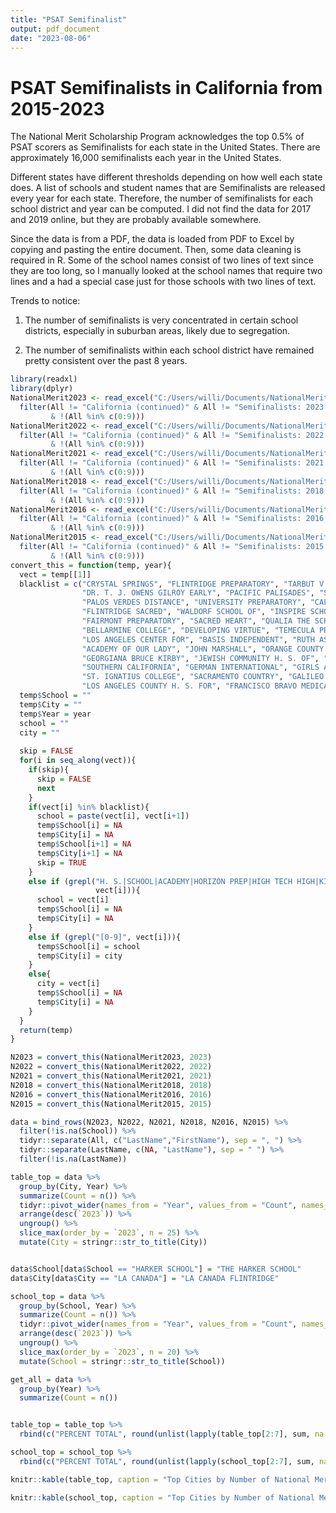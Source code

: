 ```yaml
---
title: "PSAT Semifinalist"
output: pdf_document
date: "2023-08-06"
---
```


# PSAT Semifinalists in California from 2015-2023

The National Merit Scholarship Program acknowledges the top 0.5% of PSAT scorers as Semifinalists for each state in the United States. There are approximately 16,000 semifinalists each year in the United States.

Different states have different thresholds depending on how well each state does. A list of schools and student names that are Semifinalists are released every year for each state. Therefore, the number of semifinalists for each school district and year can be computed. I did not find the data for 2017 and 2019 online, but they are probably available somewhere.

Since the data is from a PDF, the data is loaded from PDF to Excel by copying and pasting the entire document. Then, some data cleaning is required in R. Some of the school names consist of two lines of text since they are too long, so I manually looked at the school names that require two lines and a had a special case just for those schools with two lines of text.

Trends to notice:

1) The number of semifinalists is very concentrated in certain school districts, especially in suburban areas, likely due to segregation.

2) The number of semifinalists within each school district have remained pretty consistent over the past 8 years.

```r
library(readxl)
library(dplyr)
NationalMerit2023 <- read_excel("C:/Users/willi/Documents/NationalMerit2023.xlsx", col_names = "All") %>%
  filter(All != "California (continued)" & All != "Semifinalists: 2023 National Merit Scholarship Program"
         & !(All %in% c(0:9)))
NationalMerit2022 <- read_excel("C:/Users/willi/Documents/NationalMerit2022.xlsx", col_names = "All") %>%
  filter(All != "California (continued)" & All != "Semifinalists: 2022 National Merit Scholarship Program"
         & !(All %in% c(0:9)))
NationalMerit2021 <- read_excel("C:/Users/willi/Documents/NationalMerit2021.xlsx", col_names = "All") %>%
  filter(All != "California (continued)" & All != "Semifinalists: 2021 National Merit Scholarship Program"
         & !(All %in% c(0:9)))
NationalMerit2018 <- read_excel("C:/Users/willi/Documents/NationalMerit2018.xlsx", col_names = "All") %>%
  filter(All != "California (continued)" & All != "Semifinalists: 2018 National Merit Scholarship Program"
         & !(All %in% c(0:9)))
NationalMerit2016 <- read_excel("C:/Users/willi/Documents/NationalMerit2016.xlsx", col_names = "All") %>%
  filter(All != "California (continued)" & All != "Semifinalists: 2016 National Merit Scholarship Program"
         & !(All %in% c(0:9)))
NationalMerit2015 <- read_excel("C:/Users/willi/Documents/NationalMerit2015.xlsx", col_names = "All") %>%
  filter(All != "California (continued)" & All != "Semifinalists: 2015 National Merit Scholarship Program"
         & !(All %in% c(0:9)))
convert_this = function(temp, year){
  vect = temp[[1]]
  blacklist = c("CRYSTAL SPRINGS", "FLINTRIDGE PREPARATORY", "TARBUT V'TORAH COMMUNITY",
                "DR. T. J. OWENS GILROY EARLY", "PACIFIC PALISADES", "SANTA MARGARITA",
                "PALOS VERDES DISTANCE", "UNIVERSITY PREPARATORY", "CALIFORNIA ACADEMY OF", 
                "FLINTRIDGE SACRED", "WALDORF SCHOOL OF", "INSPIRE SCHOOL OF ARTS",
                "FAIRMONT PREPARATORY", "SACRED HEART", "QUALIA THE SCHOOL FOR",
                "BELLARMINE COLLEGE", "DEVELOPING VIRTUE", "TEMECULA PREPARATORY",
                "LOS ANGELES CENTER FOR", "BASIS INDEPENDENT", "RUTH ASAWA SCHOOL OF",
                "ACADEMY OF OUR LADY", "JOHN MARSHALL", "ORANGE COUNTY SCHOOL OF",
                "GEORGIANA BRUCE KIRBY", "JEWISH COMMUNITY H. S. OF", "SAN DIEGO H. S. OF",
                "SOUTHERN CALIFORNIA", "GERMAN INTERNATIONAL", "GIRLS ACADEMIC",
                "ST. IGNATIUS COLLEGE", "SACRAMENTO COUNTRY", "GALILEO ACADEMY OF SCIENCE",
                "LOS ANGELES COUNTY H. S. FOR", "FRANCISCO BRAVO MEDICAL", "CIRCLE OF INDEPENDENT")
  temp$School = ""
  temp$City = ""
  temp$Year = year
  school = ""
  city = ""
  
  skip = FALSE
  for(i in seq_along(vect)){
    if(skip){
      skip = FALSE
      next
    }
    if(vect[i] %in% blacklist){
      school = paste(vect[i], vect[i+1])
      temp$School[i] = NA
      temp$City[i] = NA
      temp$School[i+1] = NA
      temp$City[i+1] = NA
      skip = TRUE
    }
    else if (grepl("H. S.|SCHOOL|ACADEMY|HORIZON PREP|HIGH TECH HIGH|KIPP SAN JOSE COLLEGIATE|FOSHAY LEARNING CENTER|CAMPBELL HALL", 
                   vect[i])){
      school = vect[i]
      temp$School[i] = NA
      temp$City[i] = NA
    }
    else if (grepl("[0-9]", vect[i])){
      temp$School[i] = school
      temp$City[i] = city
    }
    else{
      city = vect[i]
      temp$School[i] = NA
      temp$City[i] = NA
    }
  }
  return(temp)
}

N2023 = convert_this(NationalMerit2023, 2023)
N2022 = convert_this(NationalMerit2022, 2022)
N2021 = convert_this(NationalMerit2021, 2021)
N2018 = convert_this(NationalMerit2018, 2018)
N2016 = convert_this(NationalMerit2016, 2016)
N2015 = convert_this(NationalMerit2015, 2015)

data = bind_rows(N2023, N2022, N2021, N2018, N2016, N2015) %>%
  filter(!is.na(School)) %>%
  tidyr::separate(All, c("LastName","FirstName"), sep = ", ") %>%
  tidyr::separate(LastName, c(NA, "LastName"), sep = " ") %>%
  filter(!is.na(LastName))
```


```r

table_top = data %>%
  group_by(City, Year) %>%
  summarize(Count = n()) %>%
  tidyr::pivot_wider(names_from = "Year", values_from = "Count", names_sort = TRUE) %>%
  arrange(desc(`2023`)) %>%
  ungroup() %>%
  slice_max(order_by = `2023`, n = 25) %>%
  mutate(City = stringr::str_to_title(City))


data$School[data$School == "HARKER SCHOOL"] = "THE HARKER SCHOOL"
data$City[data$City == "LA CANADA"] = "LA CANADA FLINTRIDGE"

school_top = data %>%
  group_by(School, Year) %>%
  summarize(Count = n()) %>%
  tidyr::pivot_wider(names_from = "Year", values_from = "Count", names_sort = TRUE) %>%
  arrange(desc(`2023`)) %>%
  ungroup() %>%
  slice_max(order_by = `2023`, n = 20) %>%
  mutate(School = stringr::str_to_title(School))

get_all = data %>%
  group_by(Year) %>%
  summarize(Count = n())


table_top = table_top %>%
  rbind(c("PERCENT TOTAL", round(unlist(lapply(table_top[2:7], sum, na.rm = TRUE))/get_all[[2]], 3)))

school_top = school_top %>%
  rbind(c("PERCENT TOTAL", round(unlist(lapply(school_top[2:7], sum, na.rm = TRUE))/get_all[[2]], 3)))

```


\newpage 

```r
knitr::kable(table_top, caption = "Top Cities by Number of National Merit Semifinalists (PSAT) in California")
```

\newpage

```r
knitr::kable(school_top, caption = "Top Cities by Number of National Merit Semifinalists (PSAT) in California")
```
